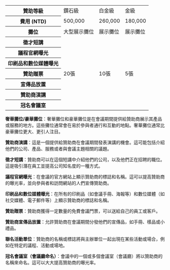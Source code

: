 
<table class="tw-table-auto">
  <tbody>
    <tr>
      <th>贊助等級</th>
      <td>鑽石級</td>
      <td>白金級</td>
      <td>金級</td>
    </tr>
    <tr>
      <th>費用 (NTD)</th>
      <td>500,000</td>
      <td>260,000</td>
      <td>180,000</td>
    </tr>
    <tr>
      <th>攤位</th>
      <td>大型展示攤位</td>
      <td>展示攤位</td>
      <td>展示攤位</td>
    </tr>
    <tr>
      <th>徵才短講</th>
      <td>
        <FontAwesomeIcon icon={faCheck} />
      </td>
      <td>
        <FontAwesomeIcon icon={faCheck} />
      </td>
      <td>
        <FontAwesomeIcon icon={faCheck} />
      </td>
    </tr>
    <tr>
      <th>議程官網曝光</th>
      <td>
        <FontAwesomeIcon icon={faCheck} />
      </td>
      <td>
        <FontAwesomeIcon icon={faCheck} />
      </td>
      <td>
        <FontAwesomeIcon icon={faCheck} />
      </td>
    </tr>
    <tr>
      <th>印刷品和數位媒體曝光</th>
      <td>
        <FontAwesomeIcon icon={faCheck} />
      </td>
      <td>
        <FontAwesomeIcon icon={faCheck} />
      </td>
      <td>
        <FontAwesomeIcon icon={faCheck} />
      </td>
    </tr>
    <tr>
      <th>贊助贈票</th>
      <td>20張</td>
      <td>10張</td>
      <td>5張</td>
    </tr>
    <tr>
      <th>宣傳品放置</th>
      <td>
        <FontAwesomeIcon icon={faCheck} />
      </td>
      <td>
        <FontAwesomeIcon icon={faCheck} />
      </td>
      <td>
        <FontAwesomeIcon icon={faCheck} />
      </td>
    </tr>
    <tr>
      <th>贊助商演講</th>
      <td>
        <FontAwesomeIcon icon={faCheck} />
      </td>
      <td>
        <FontAwesomeIcon icon={faCheck} />
      </td>
      <td></td>
    </tr>
    <tr>
      <th>冠名會議室</th>
      <td>
        <FontAwesomeIcon icon={faCheck} />
      </td>
      <td></td>
      <td></td>
    </tr>
  </tbody>
</table>

**奢華攤位/豪華攤位**：奢華攤位和豪華攤位是在會議期間提供給贊助商展示其產品或服務的地方。這些攤位通常會在易於參與者通行和互動的地點。奢華攤位通常比豪華攤位更大、更引人注目。

**贊助商演講**：這是一個提供給贊助商在會議期間發表演講的機會。這可能包括介紹他們的公司、產品、服務或者與會議主題相關的議題。

**徵才短講**：贊助商可以在這個短講中介紹他們的公司，以及他們正在招聘的職位。這是吸引潛在員工並提高公司知名度的一種方式。

**議程官網曝光**：在會議的官方網站上顯示贊助商的標誌和名稱。這可以提高贊助商的曝光率，並向參與者和訪問網站的人們宣傳贊助商。

**印刷品和數位媒體曝光**：在所有的印刷品（如會議手冊、海報等）和數位媒體（如社交媒體、電子郵件等）上顯示贊助商的標誌和名稱。

**贊助贈票**：贊助商獲得一定數量的免費會議門票，可以送給自己的員工或客戶。

**贊助商宣傳品放置**：允許贊助商在會議期間分發他們的宣傳品，如手冊、樣品或小禮品。

**聯名活動單位**：贊助商的名稱或標誌將與主辦單位一起出現在某些活動或場合，例如在特定的議程、活動或場地。

**冠名會議室（會議廳命名）**：會議中的一個或多個會議室（會議廳）將以贊助商的名稱來命名。這可以大大提高贊助商的曝光率。
